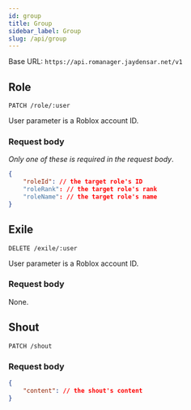 ```yaml
---
id: group
title: Group
sidebar_label: Group
slug: /api/group
---
```


Base URL: `https://api.romanager.jaydensar.net/v1`

## Role
`PATCH /role/:user`

User parameter is a Roblox account ID.
### Request body
*Only one of these is required in the request body*.
```json
{
	"roleId": // the target role's ID
	"roleRank": // the target role's rank
	"roleName": // the target role's name
}
```

## Exile
`DELETE /exile/:user`

User parameter is a Roblox account ID.
### Request body
None.

## Shout
`PATCH /shout`
### Request body
```json
{
	"content": // the shout's content
}
```